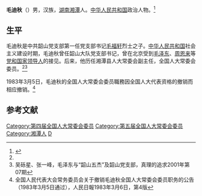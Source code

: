 '''毛迪秋'''（{{bd|1925年|||}}）男，汉族，[[湖南|湖南]][[湘潭|湘潭]]人。[[中华人民共和国|中华人民共和国]]政治人物。<ref name=hw>{{Cite web |url=http://hn.rednet.cn/c/2005/06/28/710409.htm |title=星火可燎原韶山精神代代传 韶山支部风雨80年，红网，2005-06-28 |accessdate=2013-05-01 |archive-date=2016-03-04 |archive-url=https://web.archive.org/web/20160304203837/http://hn.rednet.cn/c/2005/06/28/710409.htm |dead-url=no }}</ref>

==生平==
毛迪秋是中共韶山党支部第一任党支部书记[[毛福轩|毛福轩]]烈士之子。[[中华人民共和国|中华人民共和国]]社会主义建设时期，毛迪秋曾任韶山大队党支部书记，曾在北京受到[[毛泽东|毛泽东]]、[[周恩来|周恩来]]等[[党和国家领导人|党和国家领导人]]的接见。后来，他历任湘潭县人大常委会副主任，全国人大常委会委员。<ref name=hw/><ref>吴砾星、张一峰，毛泽东与“韶山五杰”及韶山党支部，真理的追求2001年第07期</ref>

1983年3月5日，毛迪秋的全国人大常委会委员職務因全国人大代表资格的撤销而相应撤销。<ref>全国人民代表大会常务委员会关于撤销毛迪秋全国人大常委会委员职务的公告（1983年3月5日通过），人民日報1983年3月6日，第4版</ref>

==参考文献==
{{reflist}}

{{DEFAULTSORT:Mao毛}}
[[Category:第四届全国人大常委会委员|Category:第四届全国人大常委会委员]]
[[Category:第五届全国人大常委会委员|Category:第五届全国人大常委会委员]]
[[Category:湘潭人|Category:湘潭人]]
[[Category:毛姓|D]]